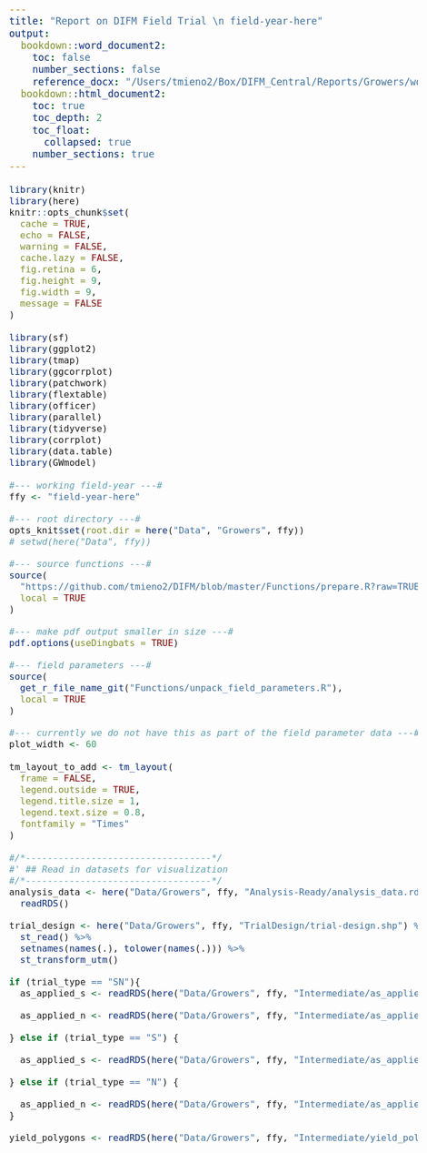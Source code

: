 ```yaml
---
title: "Report on DIFM Field Trial \n field-year-here"
output:
  bookdown::word_document2:
    toc: false
    number_sections: false
    reference_docx: "/Users/tmieno2/Box/DIFM_Central/Reports/Growers/word_template.docx"
  bookdown::html_document2:
    toc: true
    toc_depth: 2
    toc_float:
      collapsed: true
    number_sections: true
---
```


<style type="text/css">

body{ /* Normal  */
      font-size: 20px;
  }
td {  /* Table  */
  font-size: 16px;
}
h1.title {
  font-size: 42px;
}
h1 { /* Header 1 */
  font-size: 36px;
}
h2 { /* Header 2 */
    font-size: 28px;
}
h3 { /* Header 3 */
  font-size: 20px;
}
code.r{ /* Code block */
    font-size: 16px;
}
</style>

```r
library(knitr)
library(here)
knitr::opts_chunk$set(
  cache = TRUE,
  echo = FALSE,
  warning = FALSE,
  cache.lazy = FALSE,
  fig.retina = 6,
  fig.height = 9,
  fig.width = 9,
  message = FALSE
)

```

```r
library(sf)
library(ggplot2)
library(tmap)
library(ggcorrplot)
library(patchwork)
library(flextable)
library(officer)
library(parallel)
library(tidyverse)
library(corrplot)
library(data.table)
library(GWmodel)

```

```r
#--- working field-year ---#
ffy <- "field-year-here"

#--- root directory ---#
opts_knit$set(root.dir = here("Data", "Growers", ffy))
# setwd(here("Data", ffy))

#--- source functions ---#
source(
  "https://github.com/tmieno2/DIFM/blob/master/Functions/prepare.R?raw=TRUE",
  local = TRUE
)

#--- make pdf output smaller in size ---#
pdf.options(useDingbats = TRUE)

#--- field parameters ---#
source(
  get_r_file_name_git("Functions/unpack_field_parameters.R"),
  local = TRUE
)

#--- currently we do not have this as part of the field parameter data ---#
plot_width <- 60

```

```r
tm_layout_to_add <- tm_layout(
  frame = FALSE,
  legend.outside = TRUE, 
  legend.title.size = 1,
  legend.text.size = 0.8,
  fontfamily = "Times"
)

```

```r
#/*----------------------------------*/
#' ## Read in datasets for visualization 
#/*----------------------------------*/
analysis_data <- here("Data/Growers", ffy, "Analysis-Ready/analysis_data.rds") %>% 
  readRDS()

trial_design <- here("Data/Growers", ffy, "TrialDesign/trial-design.shp") %>% 
  st_read() %>% 
  setnames(names(.), tolower(names(.))) %>% 
  st_transform_utm()

if (trial_type == "SN"){
  as_applied_s <- readRDS(here("Data/Growers", ffy, "Intermediate/as_applied_s.rds"))

  as_applied_n <- readRDS(here("Data/Growers", ffy, "Intermediate/as_applied_n.rds"))

} else if (trial_type == "S") {

  as_applied_s <- readRDS(here("Data/Growers", ffy, "Intermediate/as_applied_s.rds"))

} else if (trial_type == "N") {

  as_applied_n <- readRDS(here("Data/Growers", ffy, "Intermediate/as_applied_n.rds"))
}

yield_polygons <- readRDS(here("Data/Growers", ffy, "Intermediate/yield_polygons.rds"))

```
